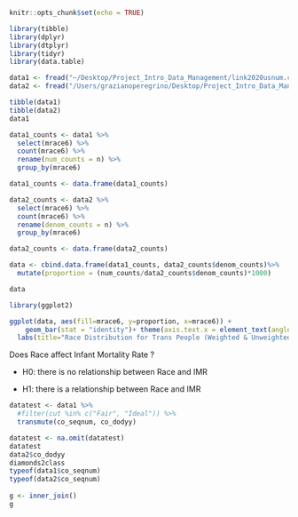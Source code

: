 ```r
knitr::opts_chunk$set(echo = TRUE)
```

```r
library(tibble)
library(dplyr)
library(dtplyr)
library(tidyr)
library(data.table)

data1 <- fread("~/Desktop/Project_Intro_Data_Management/link2020usnum.csv", select=c('mrace6'))
data2 <- fread("/Users/grazianoperegrino/Desktop/Project_Intro_Data_Management/link2020usden.csv", select=c('mrace6'))

tibble(data1)
tibble(data2)
data1

data1_counts <- data1 %>%
  select(mrace6) %>%
  count(mrace6) %>%
  rename(num_counts = n) %>%
  group_by(mrace6)

data1_counts <- data.frame(data1_counts)

data2_counts <- data2 %>%
  select(mrace6) %>%
  count(mrace6) %>%
  rename(denom_counts = n) %>%
  group_by(mrace6)

data2_counts <- data.frame(data2_counts)

data <- cbind.data.frame(data1_counts, data2_counts$denom_counts)%>%
  mutate(proportion = (num_counts/data2_counts$denom_counts)*1000)

data
```
```r
library(ggplot2)

ggplot(data, aes(fill=mrace6, y=proportion, x=mrace6)) + 
    geom_bar(stat = "identity")+ theme(axis.text.x = element_text(angle = 45, vjust = 1, hjust=1)) +
  labs(title="Race Distribution for Trans People (Weighted & Unweighted)")

```

Does Race affect Infant Mortality Rate ?

- H0: there is no relationship between Race and IMR

- H1: there is a relationship between Race and IMR

```r
datatest <- data1 %>%
  #filter(cut %in% c("Fair", "Ideal")) %>%
  transmute(co_seqnum, co_dodyy)

datatest <- na.omit(datatest)
datatest
data2$co_dodyy
diamonds2class
typeof(data1$co_seqnum)
typeof(data2$co_seqnum)
              
g <- inner_join()
g
```
